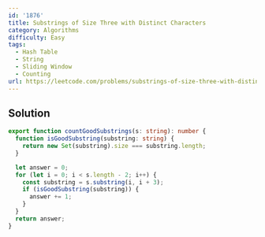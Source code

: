 ```yaml
---
id: '1876'
title: Substrings of Size Three with Distinct Characters
category: Algorithms
difficulty: Easy
tags:
  - Hash Table
  - String
  - Sliding Window
  - Counting
url: https://leetcode.com/problems/substrings-of-size-three-with-distinct-characters
---
```


## Solution

```typescript showLineNumbers
export function countGoodSubstrings(s: string): number {
  function isGoodSubstring(substring: string) {
    return new Set(substring).size === substring.length;
  }

  let answer = 0;
  for (let i = 0; i < s.length - 2; i++) {
    const substring = s.substring(i, i + 3);
    if (isGoodSubstring(substring)) {
      answer += 1;
    }
  }
  return answer;
}
```

